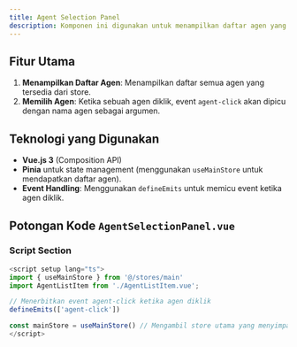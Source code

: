 ```yaml
---
title: Agent Selection Panel
description: Komponen ini digunakan untuk menampilkan daftar agen yang tersedia dan memungkinkan pengguna untuk memilih agen yang ingin dikendalikan.
---
```


## Fitur Utama
1. **Menampilkan Daftar Agen**: Menampilkan daftar semua agen yang tersedia dari store.
2. **Memilih Agen**: Ketika sebuah agen diklik, event `agent-click` akan dipicu dengan nama agen sebagai argumen.

## Teknologi yang Digunakan
- **Vue.js 3** (Composition API)
- **Pinia** untuk state management (menggunakan `useMainStore` untuk mendapatkan daftar agen).
- **Event Handling**: Menggunakan `defineEmits` untuk memicu event ketika agen diklik.

## Potongan Kode `AgentSelectionPanel.vue`

### Script Section

```typescript
<script setup lang="ts">
import { useMainStore } from '@/stores/main'
import AgentListItem from './AgentListItem.vue';

// Menerbitkan event agent-click ketika agen diklik
defineEmits(['agent-click'])

const mainStore = useMainStore() // Mengambil store utama yang menyimpan data agen
</script>
